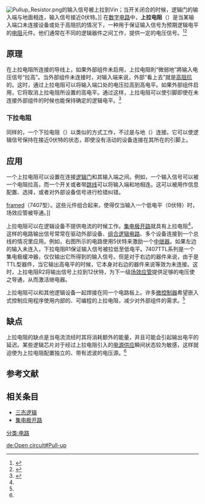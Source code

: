 {{NoteTA
|G1=Electronics
}}
[[Image:Pullup_Resistor.png|right]]的输入信号被上拉到Vin；当开关闭合的时候，逻辑门的输入端与地面相连，输入信号接近0伏特。]]
在[[数字电路|数字电路]]中，'''上拉电阻'''（{{lang-en|'''Pull-up resistors'''}}）是当某输入端口未连接设备或处于高阻抗的情况下，一种用于保证输入信号为预期逻辑电平的[[电阻|电阻]]元件。他们通常在不同的逻辑器件之间工作，提供一定的电压信号。<ref>{{cite web|url=http://www.seattlerobotics.org/encoder/mar97/basics.html|title=Very Basic Circuits: The Pull-up Resisto|publisher=Seattle Robotics Society|deadurl=yes|archiveurl=https://web.archive.org/web/20110613082729/http://seattlerobotics.org/encoder/mar97/basics.html|archivedate=2011年6月13日|df=|accessdate=2011年5月2日}}</ref><ref name = "enwiki">{{cite book||author=Paul Horowitz and Winfield Hill|title=''The Art of Electronics (2nd Edition)''|publisher=Cambridge University Press|location=Cambridge, England|year=1989|isbn=0-521-37095-7}}</ref>

== 原理 ==
在上拉电阻所连接的导线上，如果外部组件未启用，上拉电阻則“微弱地”將输入电压信号“拉高”。当外部组件未连接时，对输入端来说，外部“看上去”就是[[高阻态|高阻抗]]的。这时，通过上拉电阻可以将输入端口处的电压拉高到高电平。如果外部组件启用，它将取消上拉电阻所设置的高电平。通过这样，上拉电阻可以使引脚即使在未连接外部组件的时候也能保持确定的逻辑电平。<ref name = "textbook">{{cite book|title=数字设计基础与应用|author=邓元庆、关宇、贾鹏、石会|publisher=清华大学出版社|location=北京|language=zh-cn|isbn=978-7-302-21406-9}}</ref>
=== 下拉电阻 ===
同样的，一个下拉电阻（{{lang|en|Pull-down resistor}}）以类似的方式工作，不过是与地（{{lang|en|GND}}）连接。它可以使逻辑信号保持在接近0伏特的状态，即使没有活动的设备连接在其所在的引脚上。

== 应用 ==
一个上拉电阻可以设置在连接[[逻辑门|逻辑门]]和其输入端之间。例如，一个输入信号可以被一个电阻拉高，而一个开关或者带[[跳线|跳线]]可以将输入端和地相连。这可以被用作信息配置、选择，或者对外部设备信号进行检错纠错。

[[Image:OpenCollectorRelayDriver_whiteBackground.png|framed]]（7407型）。这些元件组合起来，使得仅当输入一个低电平（0伏特）时，场效应管被导通。]]

上拉电阻可以在逻辑设备不提供电流的时候工作。[[集电极开路|集电极开路]]就具有上拉电阻<ref name = "textbook"/>，这样的电路输出信号常常在驱动外部设备、[[组合逻辑电路|组合逻辑电路]]、多个设备连接到一个总线的情况里应用。例如，右图所示的电路使用5伏特来激励一个[[中继器|中继器]]。如果左边的输入未连入，下拉电阻R1保证输入信号被拉低至低电平。7407TTL系列是一个集电极缓冲器，仅仅输出它所得到的输入信号。但是对于右边的器件来说，由于是TTL型器件，当它输出高电平的时候，它本身对右边的器件来说等效为未连接。这时，上拉电阻R2将输出信号上拉到12伏特，为下一级[[场效应管|场效应管]]提供足够的电压使之导通，从而激活继电器。

上拉电阻可以和其他逻辑设备一起焊接在同一个电路板上。许多[[微控制器|微控制器]]希望嵌入式控制应用程序使用内部的、可编程的上拉电阻，减少对外部组件的需求。<ref name = "enwiki"/>

== 缺点 ==
上拉电阻的缺点是当电流流经时其将消耗额外的能量，并且可能会引起输出电平的延迟。某些逻辑芯片对于经过上拉电阻引入的[[电源供应|电源供应]]瞬间状态较为敏感，这样就迫使为上拉电阻配置独立的、带有滤波的电压源。<ref name = "enwiki"/>

== 参考文献 ==
{{reflist}}

== 相关条目 ==
* [[三态逻辑|三态逻辑]]
* [[集电极开路|集电极开路]]

[[分类:电路|分类:电路]]

[[de:Open_circuit#Pull-up|de:Open circuit#Pull-up]]